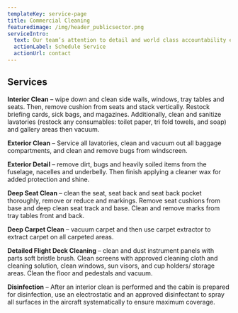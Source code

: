 ```yaml
---
templateKey: service-page
title: Commercial Cleaning
featuredimage: /img/header_publicsector.png
serviceIntro:
  text: Our team’s attention to detail and world class accountability ensures that your fleet of aircraft will always look great both inside and out.
  actionLabel: Schedule Service
  actionUrl: contact
---
```


## Services

**Interior Clean** – wipe down and clean side walls, windows, tray tables and seats. Then, remove cushion from seats and stack vertically. Restock briefing cards, sick bags, and magazines. Additionally, clean and sanitize lavatories (restock any consumables: toilet paper, tri fold towels, and soap) and gallery areas then vacuum.

**Exterior Clean** – Service all lavatories, clean and vacuum out all baggage compartments, and clean and remove bugs from windscreen.

**Exterior Detail** – remove dirt, bugs and heavily soiled items from the fuselage, nacelles and underbelly. Then finish applying a cleaner wax for added protection and shine.

**Deep Seat Clean** – clean the seat, seat back and seat back pocket thoroughly, remove or reduce and markings. Remove seat cushions from base and deep clean seat track and base. Clean and remove marks from tray tables front and back.

**Deep Carpet Clean** – vacuum carpet and then use carpet extractor to extract carpet on all carpeted areas.

**Detailed Flight Deck Cleaning** – clean and dust instrument panels with parts soft bristle brush. Clean screens with approved cleaning cloth and cleaning solution, clean windows, sun visors, and cup holders/ storage areas. Clean the floor and pedestals and vacuum.

**Disinfection** – After an interior clean is performed and the cabin is prepared for disinfection, use an electrostatic and an approved disinfectant to spray all surfaces in the aircraft systematically to ensure maximum coverage.
